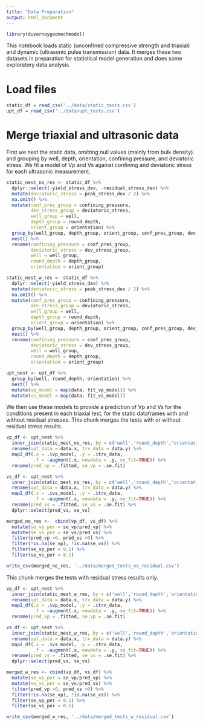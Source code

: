 ```yaml
---
title: "Data Preparation"
output: html_document
---
```


```r
library(duvernaygeomechmodel)
```

This notebook loads static (unconfined compressive strength and triaxial) and 
dynamic (ultrasonic pulse transmission) data. It merges these two datasets
in preparation for statistical model generation and does some exploratory data
analysis.

# Load files

```r
static_df = read_csv('../data/static_tests.csv')
upt_df = read_csv('../data/upt_tests.csv')
```

# Merge triaxial and ultrasonic data

First we nest the static data, omitting null values (mainly from bulk density).
and grouping by well, depth, orientation, confining pressure, and deviatoric 
stress. We fit a model of Vp and Vs against confining and deviatoric stress for each 
ultrasonic measurement.

```r
static_nest_no_res <- static_df %>% 
  dplyr::select(-yield_stress_dev, -residual_stress_dev) %>%
  mutate(deviatoric_stress = peak_stress_dev / 2) %>%
  na.omit() %>%
  mutate(conf_pres_group = confining_pressure, 
         dev_stress_group = deviatoric_stress,
         well_group = well,
         depth_group = round_depth,
         orient_group = orientation) %>%
  group_by(well_group, depth_group, orient_group, conf_pres_group, dev_stress_group) %>%
  nest() %>%
  rename(confining_pressure = conf_pres_group, 
         deviatoric_stress = dev_stress_group,
         well = well_group,
         round_depth = depth_group,
         orientation = orient_group)

static_nest_w_res <- static_df %>% 
  dplyr::select(-yield_stress_dev) %>%
  mutate(deviatoric_stress = peak_stress_dev / 2) %>%
  na.omit() %>%
  mutate(conf_pres_group = confining_pressure, 
         dev_stress_group = deviatoric_stress,
         well_group = well,
         depth_group = round_depth,
         orient_group = orientation) %>%
  group_by(well_group, depth_group, orient_group, conf_pres_group, dev_stress_group) %>%
  nest() %>%
  rename(confining_pressure = conf_pres_group, 
         deviatoric_stress = dev_stress_group,
         well = well_group,
         round_depth = depth_group,
         orientation = orient_group)

upt_nest <- upt_df %>%
  group_by(well, round_depth, orientation) %>%
  nest() %>%
  mutate(vp_model = map(data, fit_vp_model)) %>%
  mutate(vs_model = map(data, fit_vs_model))
```

We then use these models to provide a prediction of Vp and Vs for the conditions
present in each triaxial test, for the static dataframes with and without residual
stresses. This chunk merges the tests with or without residual stress results.

```r
vp_df <- upt_nest %>%
  inner_join(static_nest_no_res, by = c('well','round_depth','orientation')) %>%
  rename(upt_data = data.x, trx_data = data.y) %>%
  map2_df(.x = .$vp_model, .y = .$trx_data, 
          .f = ~augment(.x, newdata = .y, se_fit=TRUE)) %>%
  rename(pred_vp = .fitted, se_vp = .se.fit)

vs_df <- upt_nest %>%
  inner_join(static_nest_no_res, by = c('well','round_depth','orientation')) %>%
  rename(upt_data = data.x, trx_data = data.y) %>%
  map2_df(.x = .$vs_model, .y = .$trx_data, 
          .f = ~augment(.x, newdata = .y, se_fit=TRUE)) %>%
  rename(pred_vs = .fitted, se_vs = .se.fit) %>%
  dplyr::select(pred_vs, se_vs)

merged_no_res <-  cbind(vp_df, vs_df) %>%
  mutate(se_vp_per = se_vp/pred_vp) %>%
  mutate(se_vs_per = se_vs/pred_vs) %>%
  filter(pred_vp >0, pred_vs >0) %>%
  filter(!is.na(se_vp), !is.na(se_vs)) %>%
  filter(se_vp_per < 0.1) %>%
  filter(se_vs_per < 0.1)

write_csv(merged_no_res, '../data/merged_tests_no_residual.csv')
```

This chunk merges the tests with residual stress results only.

```r
vp_df <- upt_nest %>%
  inner_join(static_nest_w_res, by = c('well','round_depth','orientation')) %>%
  rename(upt_data = data.x, trx_data = data.y) %>%
  map2_df(.x = .$vp_model, .y = .$trx_data, 
          .f = ~augment(.x, newdata = .y, se_fit=TRUE)) %>%
  rename(pred_vp = .fitted, se_vp = .se.fit)

vs_df <- upt_nest %>%
  inner_join(static_nest_w_res, by = c('well','round_depth','orientation')) %>%
  rename(upt_data = data.x, trx_data = data.y) %>%
  map2_df(.x = .$vs_model, .y = .$trx_data, 
          .f = ~augment(.x, newdata = .y, se_fit=TRUE)) %>%
  rename(pred_vs = .fitted, se_vs = .se.fit) %>%
  dplyr::select(pred_vs, se_vs)

merged_w_res <- cbind(vp_df, vs_df) %>%
  mutate(se_vp_per = se_vp/pred_vp) %>%
  mutate(se_vs_per = se_vs/pred_vs) %>%
  filter(pred_vp >0, pred_vs >0) %>%
  filter(!is.na(se_vp), !is.na(se_vs)) %>%
  filter(se_vp_per < 0.1) %>%
  filter(se_vs_per < 0.1)

write_csv(merged_w_res, '../data/merged_tests_w_residual.csv')
```

